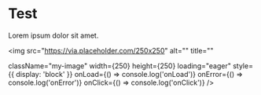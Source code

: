 
<Meta title="Test" />

# Test

Lorem ipsum dolor sit amet.

<img
  src="https://via.placeholder.com/250x250"
  alt=""
  title=""

  className="my-image"
  width={250}
  height={250}
  loading="eager"
  style={{ display: 'block' }}
  onLoad={() => console.log('onLoad')}
  onError={() => console.log('onError')}
  onClick={() => console.log('onClick')}
/>
